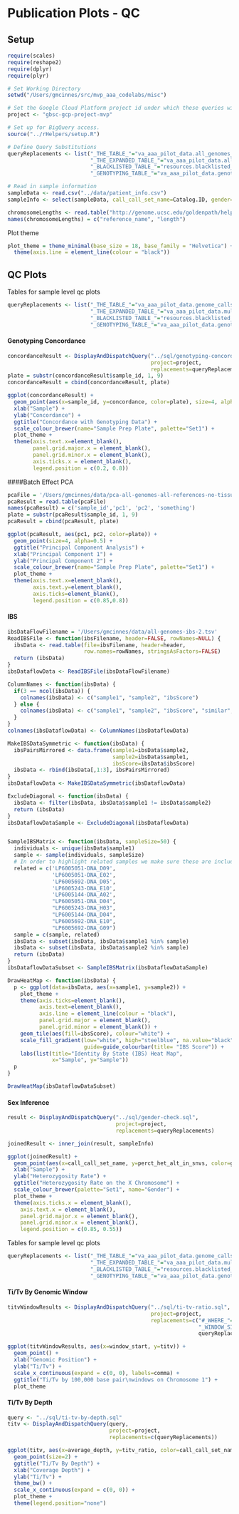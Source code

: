 # Publication Plots - QC

## Setup
```r
require(scales)
require(reshape2)
require(dplyr)
require(plyr)

# Set Working Directory
setwd("/Users/gmcinnes/src/mvp_aaa_codelabs/misc")

# Set the Google Cloud Platform project id under which these queries will run.
project <- "gbsc-gcp-project-mvp"

# Set up for BigQuery access.
source("../rHelpers/setup.R")

# Define Query Substitutions
queryReplacements <- list("_THE_TABLE_"="va_aaa_pilot_data.all_genomes_gvcfs",
                          "_THE_EXPANDED_TABLE_"="va_aaa_pilot_data.all_genomes_expanded_vcfs_java2",
                          "_BLACKLISTED_TABLE_"="resources.blacklisted_positions",
                          "_GENOTYPING_TABLE_"="va_aaa_pilot_data.genotyping_data")

# Read in sample information
sampleData <- read.csv("../data/patient_info.csv")
sampleInfo <- select(sampleData, call_call_set_name=Catalog.ID, gender=Gender)

chromosomeLengths <- read.table("http://genome.ucsc.edu/goldenpath/help/hg19.chrom.sizes")
names(chromosomeLengths) = c("reference_name", "length")
```

Plot theme
```r
plot_theme = theme_minimal(base_size = 18, base_family = "Helvetica") + 
  theme(axis.line = element_line(colour = "black"))
```

## QC Plots
Tables for sample level qc plots
```r
queryReplacements <- list("_THE_TABLE_"="va_aaa_pilot_data.genome_calls_seq_qc",
                          "_THE_EXPANDED_TABLE_"="va_aaa_pilot_data.multi_sample_variants_seq_qc",
                          "_BLACKLISTED_TABLE_"="resources.blacklisted_positions",
                          "_GENOTYPING_TABLE_"="va_aaa_pilot_data.genotyping_data")
```

#### Genotyping Concordance
```r
concordanceResult <- DisplayAndDispatchQuery("../sql/genotyping-concordance.sql",
                                             project=project,
                                             replacements=queryReplacements)
plate = substr(concordanceResult$sample_id, 1, 9)
concordanceResult = cbind(concordanceResult, plate)
```

```r
ggplot(concordanceResult) +
  geom_point(aes(x=sample_id, y=concordance, color=plate), size=4, alpha=0.5) +
  xlab("Sample") +
  ylab("Concordance") +
  ggtitle("Concordance with Genotyping Data") +
  scale_colour_brewer(name="Sample Prep Plate", palette="Set1") +
  plot_theme + 
  theme(axis.text.x=element_blank(),
        panel.grid.major.x = element_blank(),
        panel.grid.minor.x = element_blank(),
        axis.ticks.x = element_blank(),
        legend.position = c(0.2, 0.8))
```

####Batch Effect PCA
```r
pcaFile = '/Users/gmcinnes/data/pca-all-genomes-all-references-no-tissue.tsv'
pcaResult = read.table(pcaFile)
names(pcaResult) = c('sample_id','pc1', 'pc2', 'something')
plate = substr(pcaResult$sample_id, 1, 9)
pcaResult = cbind(pcaResult, plate)
```

```r
ggplot(pcaResult, aes(pc1, pc2, color=plate)) + 
  geom_point(size=4, alpha=0.5) +
  ggtitle("Principal Component Analysis") +
  xlab("Principal Component 1") + 
  ylab("Principal Component 2") +
  scale_colour_brewer(name="Sample Prep Plate", palette="Set1") +
  plot_theme +
  theme(axis.text.x=element_blank(),
        axis.text.y=element_blank(),
        axis.ticks=element_blank(),
        legend.position = c(0.85,0.8))

```

#### IBS
```r
ibsDataFlowFilename = '/Users/gmcinnes/data/all-genomes-ibs-2.tsv'
ReadIBSFile <- function(ibsFilename, header=FALSE, rowNames=NULL) {
  ibsData <- read.table(file=ibsFilename, header=header,
                        row.names=rowNames, stringsAsFactors=FALSE)
  return (ibsData)
}
ibsDataflowData <- ReadIBSFile(ibsDataFlowFilename)

ColumnNames <- function(ibsData) { 
  if(3 == ncol(ibsData)) {
    colnames(ibsData) <- c("sample1", "sample2", "ibsScore")
  } else {
    colnames(ibsData) <- c("sample1", "sample2", "ibsScore", "similar", "observed")
  }
}
colnames(ibsDataflowData) <- ColumnNames(ibsDataflowData)

MakeIBSDataSymmetric <- function(ibsData) {
  ibsPairsMirrored <- data.frame(sample1=ibsData$sample2,
                                 sample2=ibsData$sample1,
                                 ibsScore=ibsData$ibsScore)
  ibsData <- rbind(ibsData[,1:3], ibsPairsMirrored)
}
ibsDataflowData <- MakeIBSDataSymmetric(ibsDataflowData)

ExcludeDiagonal <- function(ibsData) {
  ibsData <- filter(ibsData, ibsData$sample1 != ibsData$sample2)
  return (ibsData)
}
ibsDataflowDataSample <- ExcludeDiagonal(ibsDataflowData)


SampleIBSMatrix <- function(ibsData, sampleSize=50) {
  individuals <- unique(ibsData$sample1)
  sample <- sample(individuals, sampleSize)
  # In order to highlight related samples we make sure these are included in the subset
  related = c('LP6005051-DNA_D09',
              'LP6005051-DNA_E02', 
              'LP6005692-DNA_D05', 
              'LP6005243-DNA_E10',
              'LP6005144-DNA_A02',
              "LP6005051-DNA_D04",
              "LP6005243-DNA_H03",
              "LP6005144-DNA_D04",
              "LP6005692-DNA_E10",
              "LP6005692-DNA_G09")
  sample = c(sample, related)
  ibsData <- subset(ibsData, ibsData$sample1 %in% sample)
  ibsData <- subset(ibsData, ibsData$sample2 %in% sample)
  return (ibsData)
}
ibsDataflowDataSubset <- SampleIBSMatrix(ibsDataflowDataSample)

DrawHeatMap <- function(ibsData) {
  p <- ggplot(data=ibsData, aes(x=sample1, y=sample2)) +
    plot_theme +
    theme(axis.ticks=element_blank(), 
          axis.text=element_blank(),
          axis.line = element_line(colour = "black"),
          panel.grid.major = element_blank(),
          panel.grid.minor = element_blank()) +
    geom_tile(aes(fill=ibsScore), colour="white") +
    scale_fill_gradient(low="white", high="steelblue", na.value="black",
                        guide=guide_colourbar(title= "IBS Score")) +
    labs(list(title="Identity By State (IBS) Heat Map",
              x="Sample", y="Sample")) 
  p 
}
```

```r
DrawHeatMap(ibsDataflowDataSubset)
```


#### Sex Inference
```r
result <- DisplayAndDispatchQuery("../sql/gender-check.sql",
                                  project=project,
                                  replacements=queryReplacements)

joinedResult <- inner_join(result, sampleInfo)
```

```r
ggplot(joinedResult) +
  geom_point(aes(x=call_call_set_name, y=perct_het_alt_in_snvs, color=gender), size=4, alpha=0.5) +
  xlab("Sample") +
  ylab("Heterozygosity Rate") +
  ggtitle("Heterozygosity Rate on the X Chromosome") +
  scale_colour_brewer(palette="Set1", name="Gender") +
  plot_theme +
  theme(axis.ticks.x = element_blank(),
    axis.text.x = element_blank(),
    panel.grid.major.x = element_blank(),
    panel.grid.minor.x = element_blank(),
    legend.position = c(0.85, 0.55))
```


Tables for sample level qc plots
```r
queryReplacements <- list("_THE_TABLE_"="va_aaa_pilot_data.genome_calls_seq_qc",
                          "_THE_EXPANDED_TABLE_"="va_aaa_pilot_data.multi_sample_variants_sample_qc",
                          "_BLACKLISTED_TABLE_"="resources.blacklisted_positions",
                          "_GENOTYPING_TABLE_"="va_aaa_pilot_data.genotyping_data")
```

#### Ti/Tv By Genomic Window
```r
titvWindowResults <- DisplayAndDispatchQuery("../sql/ti-tv-ratio.sql",
                                             project=project,
                                             replacements=c("#_WHERE_"="WHERE reference_name = 'chr1'",
                                                            "_WINDOW_SIZE_"="100000",
                                                            queryReplacements))
```

```r
ggplot(titvWindowResults, aes(x=window_start, y=titv)) +
  geom_point() +
  xlab("Genomic Position") +
  ylab("Ti/Tv") +
  scale_x_continuous(expand = c(0, 0), labels=comma) +
  ggtitle("Ti/Tv by 100,000 base pair\nwindows on Chromosome 1") +
  plot_theme
```

#### Ti/Tv By Depth
```r
query <- "../sql/ti-tv-by-depth.sql"
titv <- DisplayAndDispatchQuery(query,
                                project=project,
                                replacements=c(queryReplacements))
```

```r
ggplot(titv, aes(x=average_depth, y=titv_ratio, color=call_call_set_name)) + 
  geom_point(size=2) +
  ggtitle("Ti/Tv By Depth") +
  xlab("Coverage Depth") + 
  ylab("Ti/Tv") +
  theme_bw() +
  scale_x_continuous(expand = c(0, 0)) +
  plot_theme + 
  theme(legend.position="none")
```


